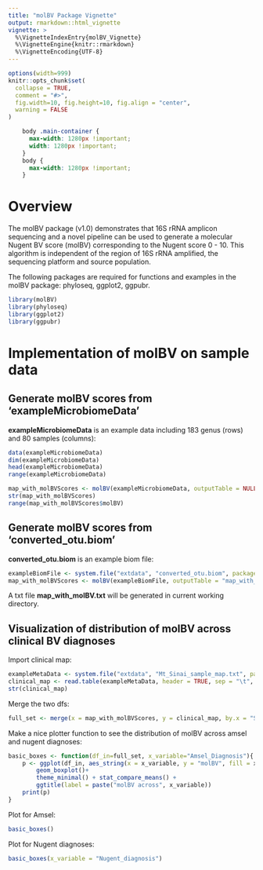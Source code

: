 ```yaml
---
title: "molBV Package Vignette"
output: rmarkdown::html_vignette
vignette: >
  %\VignetteIndexEntry{molBV_Vignette}
  %\VignetteEngine{knitr::rmarkdown}
  %\VignetteEncoding{UTF-8}
---
```


```r
options(width=999)
knitr::opts_chunk$set(
  collapse = TRUE,
  comment = "#>",
  fig.width=10, fig.height=10, fig.align = "center",
  warning = FALSE
)
```

```css
    body .main-container {
      max-width: 1280px !important;
      width: 1280px !important;
    }
    body {
      max-width: 1280px !important;
    }
```

# Overview

The molBV package (v1.0) demonstrates that 16S rRNA amplicon sequencing and a novel pipeline can be used to generate a molecular Nugent BV score (molBV) corresponding to the Nugent score 0 - 10. This algorithm is independent of the region of 16S rRNA amplified, the sequencing platform and source population.

The following packages are required for functions and examples in the molBV package: phyloseq, ggplot2, ggpubr.

```r
library(molBV)
library(phyloseq)
library(ggplot2)
library(ggpubr)
```

# Implementation of molBV on sample data

## Generate molBV scores from 'exampleMicrobiomeData'

**exampleMicrobiomeData** is an example data including 183 genus (rows) and 80 samples (columns):

```r
data(exampleMicrobiomeData)
dim(exampleMicrobiomeData)
head(exampleMicrobiomeData)
range(exampleMicrobiomeData)

map_with_molBVScores <- molBV(exampleMicrobiomeData, outputTable = NULL)
str(map_with_molBVScores)
range(map_with_molBVScores$molBV)
```

## Generate molBV scores from 'converted_otu.biom'

**converted_otu.biom** is an example biom file:

```r
exampleBiomFile <- system.file("extdata", "converted_otu.biom", package = "molBV")
map_with_molBVScores <- molBV(exampleBiomFile, outputTable = "map_with_molBV.txt")
```

A txt file **map_with_molBV.txt** will be generated in current working directory.

## Visualization of distribution of molBV across clinical BV diagnoses

Import clinical map:

```r
exampleMetaData <- system.file("extdata", "Mt_Sinai_sample_map.txt", package = "molBV")
clinical_map <- read.table(exampleMetaData, header = TRUE, sep = "\t", as.is = TRUE)
str(clinical_map)
```

Merge the two dfs:

```r
full_set <- merge(x = map_with_molBVScores, y = clinical_map, by.x = "SID", by.y = "Cerv_SampleID")
```

Make a nice plotter function to see the distribution of molBV across amsel and nugent diagnoses:

```r
basic_boxes <- function(df_in=full_set, x_variable="Amsel_Diagnosis"){
	p <- ggplot(df_in, aes_string(x = x_variable, y = "molBV", fill = x_variable)) +
		geom_boxplot()+
		theme_minimal() + stat_compare_means() +
		ggtitle(label = paste("molBV across", x_variable))
	print(p)
}
```

Plot for Amsel:

```r
basic_boxes()
```

Plot for Nugent diagnoses:

```r
basic_boxes(x_variable = "Nugent_diagnosis")
```
